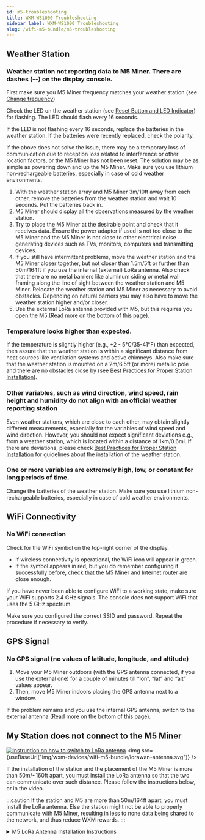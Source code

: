 ```yaml
---
id: m5-troubleshooting
title: WXM-WS1000 Troubleshooting
sidebar_label: WXM-WS1000 Troubleshooting
slug: /wifi-m5-bundle/m5-troubleshooting
---
```



## Weather Station

### Weather station not reporting data to M5 Miner. There are dashes (--) on the display console.

First make sure you M5 Miner frequency matches your weather station (see [Change frequency](/wxm-devices/wifi-m5-bundle/m5-connect-and-claim#change-frequency-optional))

Check the LED on the weather station (see [Reset Button and LED Indicator](/wxm-devices/wifi-m5-bundle/assemble-m5#outdoor-weather-station)) for flashing.
The LED should flash every 16 seconds.

If the LED is not flashing every 16 seconds, replace the batteries in the weather station.
If the batteries were recently replaced, check the polarity.

If the above does not solve the issue, there may be a temporary loss of communication due to reception loss related to interference or other location factors, or the M5 Miner has not been reset.
The solution may be as simple as powering down and up the M5 Miner. Make sure you use lithium non-rechargeable batteries, especially in case of cold weather environments.

1. With the weather station array and M5 Miner 3m/10ft away from each other,
   remove the batteries from the weather station and wait 10 seconds. Put the batteries back in.
1. M5 Miner should display all the observations measured by the weather station.
1. Try to place the M5 Miner at the desirable point and check that it receives data.
   Ensure the power adapter if used is not too close to the M5 Miner and the M5 Miner is not close to other electrical noise generating devices
   such as TVs, monitors, computers and transmitting devices.
1. If you still have intermittent problems, move the weather station and the M5 Miner closer together,
   but not closer than 1.5m/5ft or further than 50m/164ft if you use the internal (external) LoRa antenna.
   Also check that there are no metal barriers like aluminum siding
   or metal wall framing along the line of sight between the weather station and M5 Miner.
   Relocate the weather station and M5 Miner as necessary to avoid obstacles.
   Depending on natural barriers you may also have to move the weather station higher and/or closer.
1. Use the external LoRa antenna provided with M5, but this requires you open the M5 (Read more on the bottom of this page).

### Temperature looks higher than expected.

If the temperature is slightly higher (e.g., +2 - 5°C/35-41°F) than expected,
then assure that the weather station is within a significant distance from heat sources
like ventilation systems and active chimneys.
Also make sure that the weather station is mounted on a 2m/6.5ft (or more) metallic pole and there are no obstacles close by (see [Best Practices for Proper Station Installation](/wxm-devices/wifi-m5-bundle/install-weather-station#best-practices-for-proper-station-installation)).

### Other variables, such as wind direction, wind speed, rain height and humidity do not align with an official weather reporting station

Even weather stations, which are close to each other, may obtain slightly different measurements,
especially for the variables of wind speed and wind direction. However, you should not expect significant deviations
e.g., from a weather station, which is located within a distance of 1km/0.6mi.
If there are deviations, please check [Best Practices for Proper Station Installation](/wxm-devices/wifi-m5-bundle/install-weather-station#best-practices-for-proper-station-installation) for guidelines about the installation of the weather station.

### One or more variables are extremely high, low, or constant for long periods of time.

Change the batteries of the weather station. Make sure you use lithium non-rechargeable batteries, especially in case of cold weather environments.

## WiFi  Connectivity

### No WiFi  connection

Check for the WiFi  symbol on the top-right corner of the display.

- If wireless connectivity is operational, the WiFi  icon will appear in green.
- If the symbol appears in red, but you do remember configuring it successfully before, check that the M5 Miner and Internet router are close enough.

If you have never been able to configure WiFi  to a working state, make sure your WiFi  supports 2.4 GHz signals. The console does not support WiFi that uses the 5 GHz spectrum.

Make sure you configured the correct SSID and password. Repeat the procedure if necessary to verify.

## GPS Signal

### No GPS signal (no values of latitude, longitude, and altitude)

1. Move your M5 Miner outdoors (with the GPS antenna connected, if you use the external one)
   for a couple of minutes till “lon”, “lat” and “alt” values appear.
1. Then, move M5 Miner indoors placing the GPS antenna next to a window.

If the problem remains and you use the internal GPS antenna, switch to the external antenna (Read more on the bottom of this page).


## My Station does not connect to the M5 Miner

<div class="explanation">

   [![Instruction on how to switch to LoRa antenna](/img/wxm-devices/wifi-m5-bundle/video-LoRaWan.png)](https://www.youtube.com/watch?v=FP4rT3FTz0M&)
   <img src={useBaseUrl("img/wxm-devices/wifi-m5-bundle/lorawan-antenna.svg")} />
</div>
<p>
If the installation of the station and the placement of the M5 Miner is more than 50m/~160ft apart, you must install the LoRa antenna so that the two can communicate over such distance.
Please follow the instructions below, or in the video.
</p>

:::caution
If the station and M5 are more than 50m/164ft apart, you must install the LoRa antenna. Else the station might not be able to properly communicate with M5 Miner, resulting in less to none data being shared to the network, and thus reduce WXM rewards.
:::

<details class="accordion">

<summary>M5 LoRa Antenna Installation Instructions</summary>


#### M5 Miner Antenna Troubleshooting

M5 Miner is equipped with two antennas, the GPS and the LoRa. The GPS antenna is used to determine the location (coordinates) and altitude of the weather station,
while the LoRa antenna is responsible for the communication between the M5 Miner and the weather station.

On the left side of the M5 Miner you may notice that there are two different caps, a grey for GPS and a blue for LoRa.
Each of these caps contains a system relevant to the antennas mentioned above.

By default, the external GPS antenna and the internal LoRa antenna are connected, and there is no need to modify this.

The antenna plugs are VERY SENSITIVE so it is NOT recommended to switch cables unless there is a serious problem.

#### Switch external/internal GPS antenna

The M5 Miner uses by default the external GPS antenna, which should be connected to the port on the grey GPS cap,
In case you desire to change the internal/external GPS antenna, follow the following steps:

1. Unscrew and remove the four screws behind the M5 Miner.
1. Remove the first cap. You may use a flat-head screwdriver to separate the cap from the rest of the M5 Miner.
1. You will notice two small cables, one coming from the port on the side and one coming from a small chip.
   Remove the cable, which is connected to a specific reception on the green board and connect the desired cable to the same reception.
1. Clasp the cap back and screw the device.
1. In case you changed to the external GPS antenna, connect the external antenna to the corresponding port on the side of the M5 Miner.

#### Switch external/internal LoRa antenna

The M5 Miner beta v1 uses by default the internal LoRa antenna.
In case you desire to change the internal/external LoRa antenna, follow the following steps:

1. Unscrew and remove the four screws behind the M5 Miner.
1. Remove the first cap. You may use a flat-head screwdriver to separate the cap from the rest of the M5 Miner.
1. Remove the grey GPS cap. Again you may use a flat-head screwdriver to separate the cap from the rest of the M5 Miner.
1. You will notice two small cables, one coming from the port on the side and one coming from an edge of the green board.
   Remove the cable, which is connected to a specific reception on the green board and
   connect the desired cable to the same reception.
1. Clasp the caps and the cap back and screw the device.
1. In case you changed to external LoRa antenna, connect the external antenna to the corresponding port on the side of the M5 Miner.

##### Internal parts of the M5 Miner

a. Bottom is the first cap you remove once the M5 Miner is unscrewed.

b. The second cap in grey is the GPS

c. The third cap in blue is the LoRa

d. Top cap in white is the rest of M5 Miner.

<div class="control">
   <img src={useBaseUrl("img/wxm-devices/wifi-m5-bundle/hardware-parts.svg")} />
 </div>
</details>